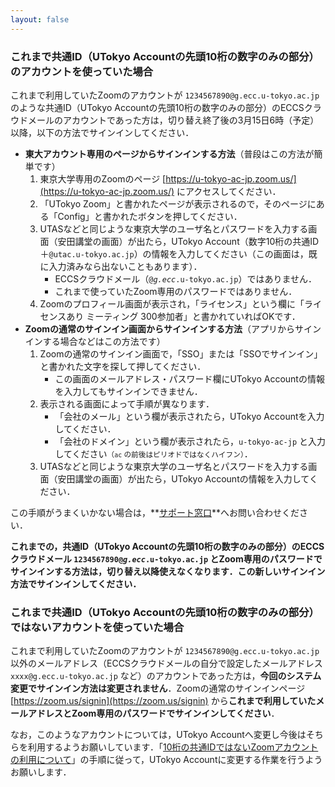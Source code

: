 ```yaml
---
layout: false
---
```


### これまで共通ID（UTokyo Accountの先頭10桁の数字のみの部分）のアカウントを使っていた場合

これまで利用していたZoomのアカウントが `1234567890@g.ecc.u-tokyo.ac.jp` のような共通ID（UTokyo Accountの先頭10桁の数字のみの部分）のECCSクラウドメールのアカウントであった方は，切り替え終了後の3月15日6時（予定）以降，以下の方法でサインインしてください．

- **東大アカウント専用のページからサインインする方法**（普段はこの方法が簡単です）
    1. 東京大学専用のZoomのページ [https://u-tokyo-ac-jp.zoom.us/](https://u-tokyo-ac-jp.zoom.us/) にアクセスしてください．
    1. 「UTokyo Zoom」と書かれたページが表示されるので，そのページにある「Config」と書かれたボタンを押してください．
    1. UTASなどと同じような東京大学のユーザ名とパスワードを入力する画面（安田講堂の画面）が出たら，UTokyo Account（数字10桁の共通ID＋`@utac.u-tokyo.ac.jp`）の情報を入力してください（この画面は，既に入力済みなら出ないこともあります）．
        - ECCSクラウドメール（<code>@<em>g.ecc</em>.u-tokyo.ac.jp</code>）ではありません．
        - これまで使っていたZoom専用のパスワードではありません．
    1. Zoomのプロフィール画面が表示され，「ライセンス」という欄に「ライセンスあり ミーティング 300参加者」と書かれていればOKです．
- **Zoomの通常のサインイン画面からサインインする方法**（アプリからサインインする場合などはこの方法です）
    1. Zoomの通常のサインイン画面で，「SSO」または「SSOでサインイン」と書かれた文字を探して押してください．
        - この画面のメールアドレス・パスワード欄にUTokyo Accountの情報を入力してもサインインできません．
    2. 表示される画面によって手順が異なります．
        - 「会社のメール」という欄が表示されたら，UTokyo Accountを入力してください．
        - 「会社のドメイン」という欄が表示されたら，`u-tokyo-ac-jp` と入力してください<small>（`ac` の前後はピリオドではなくハイフン）</small>．
    3. UTASなどと同じような東京大学のユーザ名とパスワードを入力する画面（安田講堂の画面）が出たら，UTokyo Accountの情報を入力してください．

この手順がうまくいかない場合は，**[サポート窓口](/support/)**へお問い合わせください．

**これまでの，共通ID（UTokyo Accountの先頭10桁の数字のみの部分）のECCSクラウドメール <code>1234567890@<em>g.ecc</em>.u-tokyo.ac.jp</code> とZoom専用のパスワードでサインインする方法は，切り替え以降使えなくなります．この新しいサインイン方法でサインインしてください．**

### これまで共通ID（UTokyo Accountの先頭10桁の数字のみの部分）ではないアカウントを使っていた場合

これまで利用していたZoomのアカウントが `1234567890@g.ecc.u-tokyo.ac.jp` 以外のメールアドレス（ECCSクラウドメールの自分で設定したメールアドレス `xxxx@g.ecc.u-tokyo.ac.jp` など）のアカウントであった方は，**今回のシステム変更でサインイン方法は変更されません**．Zoomの通常のサインインページ [https://zoom.us/signin](https://zoom.us/signin) から**これまで利用していたメールアドレスとZoom専用のパスワードでサインインしてください**．

なお，このようなアカウントについては，UTokyo Accountへ変更し今後はそちらを利用するようお願いしています．「[10桁の共通IDではないZoomアカウントの利用について](/notice/zoom-address-new/)」の手順に従って，UTokyo Accountに変更する作業を行うようお願いします．
